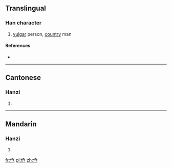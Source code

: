 {{also|傖}}
==Translingual==

===Han character===
{{Han char|rn=9|rad=人|as=04|sn=6|four=|canj=人人尸山 (OOSU)}}

# [[vulgar]] person, [[country]] man

====References====
* {{Han ref|kx=0096.121|hdz=10124.140|uh=4F27|ud=20263}}

----

==Cantonese==

===Hanzi===
{{yue-hanzi|jyut=|y=chaang4, chong1|tra=傖}}

# {{defn|lang=yue|sort=人04}}

----

==Mandarin==

===Hanzi===
{{cmn-hanzi|tra=傖|pin=[[cāng]] ([[cang1]])|wg=ts'ang<sup>1</sup>}}

# {{defn|lang=cmn|sort=人04}}

[[fr:伧]]
[[pl:伧]]
[[zh:伧]]
